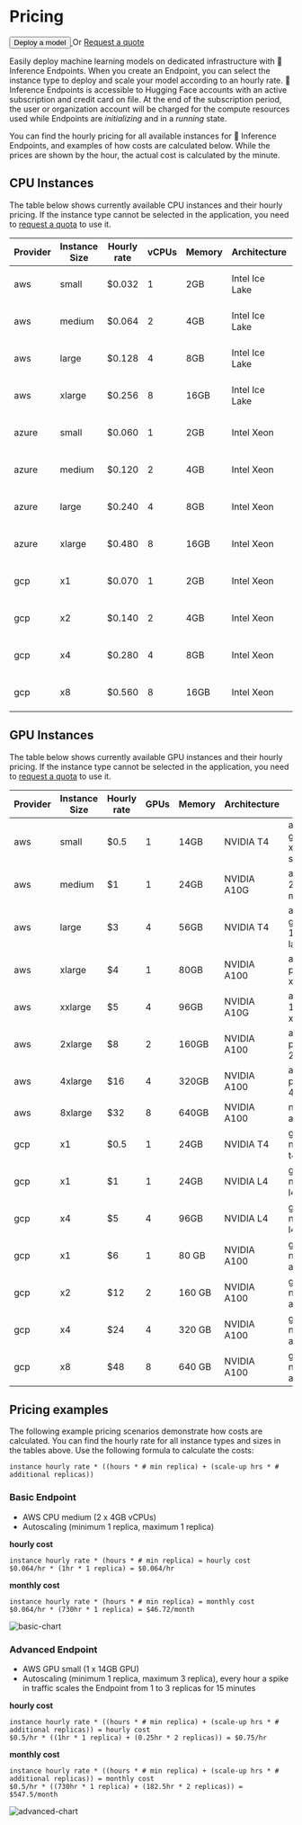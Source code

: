 # Pricing

<div class="flex md:justify-start mb-2 text-gray-400 items-center">
  <a href="https://ui.endpoints.huggingface.co/new">
    <button class="shadow-sm bg-white bg-gradient-to-br from-gray-100/20 to-gray-200/60 hover:to-gray-100/70 text-gray-700 py-1.5 rounded-lg ring-1 ring-gray-300/60 hover:ring-gray-300/30 font-semibold active:shadow-inner px-5">
      Deploy a model
    </button>
  </a>
  <span class="mx-4 ">Or</span>
  <a
    href="mailto:api-enterprise@huggingface.co"
    class="underline"
  >
    Request a quote
  </a>
</div>

Easily deploy machine learning models on dedicated infrastructure with 🤗 Inference Endpoints. When you create an Endpoint, you can select the instance type to deploy and scale your model according to an hourly rate. 🤗 Inference Endpoints is accessible to Hugging Face accounts with an active subscription and credit card on file. At the end of the subscription period, the user or organization account will be charged for the compute resources used while Endpoints are *initializing* and in a *running* state.

You can find the hourly pricing for all available instances for 🤗 Inference Endpoints, and examples of how costs are calculated below. While the prices are shown by the hour, the actual cost is calculated by the minute.

## CPU Instances

The table below shows currently available CPU instances and their hourly pricing. If the instance type cannot be selected in the application, you need to [request a quota](mailto:api-enterprise@huggingface.co?subject=Quota%20increase%20HF%20Endpoints&body=Hello,%0D%0A%0D%0AI%20would%20like%20to%20request%20access/quota%20increase%20for%20[INSTANCE%20TYPE]%20for%20the%20following%20account%20[HF%20ACCOUNT].) to use it.

| Provider | Instance Size | Hourly rate | vCPUs | Memory | Architecture          | ID                     |
| -------- | ------------- | ----------- | ----- | ------ | --------------------- | ---------------------- |
| aws      | small         | $0.032      | 1     | 2GB    | Intel Ice Lake        | aws-c6i-small          |
| aws      | medium        | $0.064      | 2     | 4GB    | Intel Ice Lake        | aws-c6i-medium         |
| aws      | large         | $0.128      | 4     | 8GB    | Intel Ice Lake        | aws-c6i-large          |
| aws      | xlarge        | $0.256      | 8     | 16GB   | Intel Ice Lake        | aws-c6i-xlarge         |
| azure    | small         | $0.060      | 1     | 2GB    | Intel Xeon            | azure-fsv2-small       |
| azure    | medium        | $0.120      | 2     | 4GB    | Intel Xeon            | azure-fsv2-medium      |
| azure    | large         | $0.240      | 4     | 8GB    | Intel Xeon            | azure-fsv2-large       |
| azure    | xlarge        | $0.480      | 8     | 16GB   | Intel Xeon            | azure-fsv2-xlarge      |
| gcp      | x1            | $0.070      | 1     | 2GB    | Intel Xeon            | gcp-intel-spr-x1       |
| gcp      | x2            | $0.140      | 2     | 4GB    | Intel Xeon            | gcp-intel-spr-x2       |
| gcp      | x4            | $0.280      | 4     | 8GB    | Intel Xeon            | gcp-intel-spr-x4       |
| gcp      | x8            | $0.560      | 8     | 16GB   | Intel Xeon            | gcp-intel-spr-x8       |

## GPU Instances

The table below shows currently available GPU instances and their hourly pricing. If the instance type cannot be selected in the application, you need to [request a quota](mailto:api-enterprise@huggingface.co?subject=Quota%20increase%20HF%20Endpoints&body=Hello,%0D%0A%0D%0AI%20would%20like%20to%20request%20access/quota%20increase%20for%20[INSTANCE%20TYPE]%20for%20the%20following%20account%20[HF%20ACCOUNT].) to use it.

| Provider | Instance Size | Hourly rate | GPUs | Memory | Architecture | ID                      |
| -------- | ------------- | ----------- | ---- | ------ | ------------ | ----------------------- |
| aws      | small         | $0.5        | 1    | 14GB   | NVIDIA T4    | aws-g4dn-xlarge-small   |
| aws      | medium        | $1          | 1    | 24GB   | NVIDIA A10G  | aws-g5-2xlarge-medium   |
| aws      | large         | $3          | 4    | 56GB   | NVIDIA T4    | aws-g4dn-12xlarge-large |
| aws      | xlarge        | $4          | 1    | 80GB   | NVIDIA A100  | aws-p4de-xlarge         |
| aws      | xxlarge       | $5          | 4    | 96GB   | NVIDIA A10G  | aws-g5-12xlarge-xxlarge |
| aws      | 2xlarge       | $8          | 2    | 160GB  | NVIDIA A100  | aws-p4de-2xlarge        |
| aws      | 4xlarge       | $16         | 4    | 320GB  | NVIDIA A100  | aws-p4de-4xlarge        |
| aws      | 8xlarge       | $32         | 8    | 640GB  | NVIDIA A100  | not available           |
| gcp      | x1            | $0.5        | 1    | 24GB   | NVIDIA T4    | gcp-nvidia-t4-x1        |
| gcp      | x1            | $1          | 1    | 24GB   | NVIDIA L4    | gcp-nvidia-l4-x1        |
| gcp      | x4            | $5          | 4    | 96GB   | NVIDIA L4    | gcp-nvidia-l4-x4        |
| gcp      | x1            | $6          | 1    | 80 GB  | NVIDIA A100  | gcp-nvidia-a100-x1      |
| gcp      | x2            | $12         | 2    | 160 GB | NVIDIA A100  | gcp-nvidia-a100-x2      |
| gcp      | x4            | $24         | 4    | 320 GB | NVIDIA A100  | gcp-nvidia-a100-x4      |
| gcp      | x8            | $48         | 8    | 640 GB | NVIDIA A100  | gcp-nvidia-a100-x8      |

## Pricing examples

The following example pricing scenarios demonstrate how costs are calculated. You can find the hourly rate for all instance types and sizes in the tables above. Use the following formula to calculate the costs:

```
instance hourly rate * ((hours * # min replica) + (scale-up hrs * # additional replicas))
```

### Basic Endpoint

* AWS CPU medium (2 x 4GB vCPUs)
* Autoscaling (minimum 1 replica, maximum 1 replica)

**hourly cost**
```
instance hourly rate * (hours * # min replica) = hourly cost
$0.064/hr * (1hr * 1 replica) = $0.064/hr
```

**monthly cost**
```
instance hourly rate * (hours * # min replica) = monthly cost
$0.064/hr * (730hr * 1 replica) = $46.72/month
```

![basic-chart](https://raw.githubusercontent.com/huggingface/hf-endpoints-documentation/main/assets/basic-chart.png)

### Advanced Endpoint

* AWS GPU small (1 x 14GB GPU)
* Autoscaling (minimum 1 replica, maximum 3 replica), every hour a spike in traffic scales the Endpoint from 1 to 3 replicas for 15 minutes

**hourly cost**
```
instance hourly rate * ((hours * # min replica) + (scale-up hrs * # additional replicas)) = hourly cost
$0.5/hr * ((1hr * 1 replica) + (0.25hr * 2 replicas)) = $0.75/hr
```

**monthly cost**
```
instance hourly rate * ((hours * # min replica) + (scale-up hrs * # additional replicas)) = monthly cost
$0.5/hr * ((730hr * 1 replica) + (182.5hr * 2 replicas)) = $547.5/month
``` 

![advanced-chart](https://raw.githubusercontent.com/huggingface/hf-endpoints-documentation/main/assets/advanced-chart.png)
